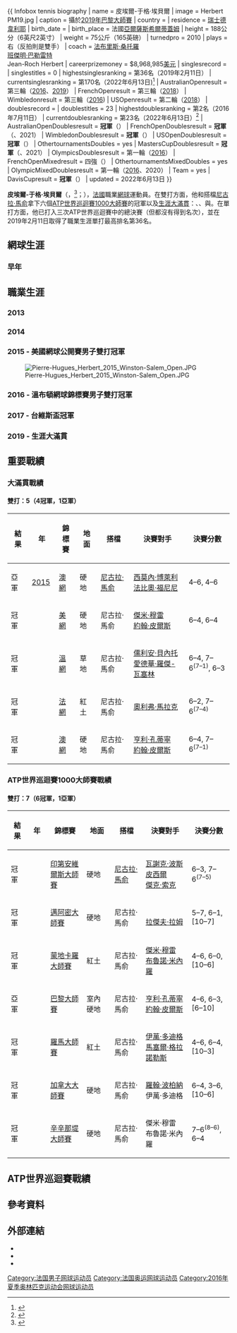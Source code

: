 {{translating|[[:en:Pierre-Hugues_Herbert|:en:Pierre-Hugues Herbert]]||tpercent=10|time=2019-02-08UTC06:18:34}}
{{更新|time=2021-01-29T08:49:15+00:00}}

{{ Infobox tennis biography
| name = 皮埃爾-于格·埃貝爾
| image = Herbert PM19.jpg
| caption = 攝於[[2019年巴黎大師賽|2019年巴黎大師賽]]
| country = {{FRA}}
| residence = [[瑞士|瑞士]][[德韋利耶|德韋利耶]]
| birth_date = {{birth date and age|1991|03|18}}
| birth_place = 法國[[亞爾薩斯|亞爾薩斯]][[希爾蒂蓋姆|希爾蒂蓋姆]]
| height = 188公分（6英尺2英寸）
| weight = 75公斤（165英磅）
| turnedpro = 2010
| plays = 右（反拍則是雙手）
| coach = [[法布里斯·桑托羅|法布里斯·桑托羅]]<br>[[班傑明·巴勒雷特|班傑明·巴勒雷特]]<br>Jean-Roch Herbert
| careerprizemoney = $8,968,985[[美元|美元]]
| singlesrecord = {{tennis record|won=97|lost=123}}
| singlestitles = 0
| highestsinglesranking = 第36名（2019年2月11日）
| currentsinglesranking = 第170名（2022年6月13日)<ref>{{Cite web |url=http://www.atpworldtour.com/en/rankings/singles |title=ATP Rankings |access-date=2018-06-09 |archive-date=2016-06-09 |archive-url=https://web.archive.org/web/20160609050443/http://www.atpworldtour.com/en/rankings/singles |dead-url=no }}</ref>
| AustralianOpenresult = 第三輪（[[2016年澳洲網球公開賽男子單打比賽|2016]]、[[2019年澳洲網球公開賽男子單打比賽|2019]]）
| FrenchOpenresult = 第三輪（[[2018年法國網球公開賽男子單打比賽|2018]]）
| Wimbledonresult = 第三輪（[[2016年溫布頓網球錦標賽男子單打比賽|2016]])
| USOpenresult = 第二輪（[[2018年美國網球公開賽男子單打比賽|2018]]）
| doublesrecord = {{tennis record|won=213|lost=96}}
| doublestitles = 23
| highestdoublesranking = 第2名（2016年7月11日）
| currentdoublesranking = 第23名（2022年6月13日）<ref>{{Cite web |url=https://www.atptour.com/en/rankings/doubles |title=ATP Rankings |access-date=2021-01-29 |archive-date=2019-05-06 |archive-url=https://web.archive.org/web/20190506073200/https://www.atptour.com/en/rankings/doubles |dead-url=no }}</ref>
| AustralianOpenDoublesresult = '''冠軍'''（{{Link-en | 2019年澳洲網球公開賽男子雙打比賽 | 2019 Australian Open – Men's Doubles | 2019 }}）
| FrenchOpenDoublesresult = '''冠軍'''（{{Link-en|2018年法國網球公開賽男子雙打比賽|2018 French Open – Men's Doubles|2018}}、2021）
| WimbledonDoublesresult = '''冠軍'''（{{Link-en|2016年溫布頓網球錦標賽男子雙打比賽|2016 Wimbledon Championships – Men's Doubles|2016}}）
| USOpenDoublesresult =  '''冠軍'''（{{Link-en|2015年美國網球公開賽男子雙打比賽|2015 US Open – Men's Doubles|2015}}）
| OthertournamentsDoubles = yes
| MastersCupDoublesresult = '''冠軍'''（{{Link-en|2019年ATP世界巡迴賽總決賽男子雙打比賽|2019_ATP_Finals_–_Doubles|2019}}、2021）
| OlympicsDoublesresult = 第一輪（[[2016年夏季奧林匹克運動會網球男子雙打比賽|2016]]）
| FrenchOpenMixedresult = 四強（{{Link-en|2016年法國網球公開賽混合雙打比賽|2016 French Open – Mixed Doubles|2016}}）
| OthertournamentsMixedDoubles = yes
| OlympicMixedDoublesresult         = 第一輪（[[2016年夏季奧林匹克運動會網球混合雙打比賽|2016]]、2020）
| Team = yes
| DavisCupresult = '''冠軍'''（{{Link-en|2017年台維斯盃|2017 Davis Cup|2017}}）
| updated = 2022年6月13日
}}

'''皮埃爾-于格·埃貝爾'''（{{lang-fr|'''Pierre-Hugues Herbert'''}}，{{IPA-fr|pjɛʁ yɡ ɛʁbɛʁ}}<ref>{{cite web|title=皮埃爾-于格·埃貝爾自己的發音|url=http://www.atpworldtour.com/-/media/player-names/pierre-hugues-herbert.mp3|publisher=''ATP World Tour''|accessdate=2017年10月22日|archive-date=2017年2月2日|archive-url=https://web.archive.org/web/20170202042548/http://www.atpworldtour.com/-/media/player-names/pierre-hugues-herbert.mp3|dead-url=no}}</ref>；{{bd|1991年|3月18日}}），[[法國|法國]]職業[[網球|網球]]運動員。在雙打方面，他和搭檔[[尼古拉·馬俞|尼古拉·馬俞]]拿下六個[[ATP世界巡迴賽1000大師賽|ATP世界巡迴賽1000大師賽]]的冠軍以及[[大滿貫_(網球)#生涯大满贯|生涯大滿貫]]：{{Link-en | 2015年美國網球公開賽男子雙打比賽 | 2015 US Open – Men's Doubles}}、{{Link-en|2016年溫布頓網球錦標賽男子雙打比賽|2016 Wimbledon Championships – Men's Doubles}}、{{Link-en | 2018年法國網球公開賽男子雙打比賽 | 2018 French Open – Men's Doubles}}與{{Link-en | 2019年澳洲網球公開賽男子雙打比賽 | 2019 Australian Open – Men's Doubles}}。在單打方面，他已打入三次ATP世界巡迴賽中的總決賽（但都沒有得到名次），並在2019年2月11日取得了職業生涯單打最高排名第36名。

==網球生涯==

===早年===


==職業生涯==

===2013===

===2014===

===2015 - 美國網球公開賽男子雙打冠軍===
[[File:Pierre-Hugues_Herbert_2015_Winston-Salem_Open.JPG|thumb]]

===2016 - 溫布頓網球錦標賽男子雙打冠軍===

===2017 - 台維斯盃冠軍===

===2019 - 生涯大滿貫===

==重要戰績==

===大滿貫戰績===

====雙打：5（4冠軍，1亞軍）====

{|class="sortable wikitable" 
!width=50|結果
!width=50|年
!width=50|錦標賽
!width=50|地面
!width=110|搭檔
!width=210|決賽對手
!width=150|決賽分數
|-bgcolor=#FFFFCC
|bgcolor=FFA07A|亞軍
|[[2015年澳洲網球公開賽男子雙打比賽|2015]]
|[[澳洲網球公開賽|澳網]]
|硬地
|{{flagicon|FRA}} [[尼古拉·馬俞|尼古拉·馬俞]]
|{{flagicon|ITA}} [[西莫內·博萊利|西莫內·博萊利]] <br>{{flagicon|ITA}} [[法比奧·福尼尼|法比奧·福尼尼]]
|4–6, 4–6
|-bgcolor=#CCCCFF
|bgcolor=98FB98|冠軍
|{{Link-en|2015年美國網球公開賽男子雙打比賽|2015 US Open – Men's Doubles|2015}}
|[[美國網球公開賽|美網]]
|硬地
|{{flagicon|FRA}} 尼古拉·馬俞
|{{flagicon|GBR}} [[傑米·穆雷|傑米·穆雷]]<br>{{flagicon|AUS}} [[約翰·皮爾斯|約翰·皮爾斯]]
|6–4, 6–4
|-bgcolor=ccffcc
|bgcolor=98FB98|冠軍
|{{Link-en|2016年溫布頓網球錦標賽男子雙打比賽|2016 Wimbledon Championships|2016}}
|[[溫布頓網球錦標賽|溫網]]
|草地
|{{flagicon|FRA}} 尼古拉·馬俞
|{{flagicon|FRA}} [[儒利安·貝內托|儒利安·貝內托]]<br>{{flagicon|FRA}} [[愛德華·羅傑-瓦塞林|愛德華·羅傑-瓦塞林]]
|6–4, 7–6<sup>(7–1)</sup>, 6–3
|-bgcolor=#ebc2af
|bgcolor=98FB98|冠軍
|{{Link-en|2018年法國網球公開賽男子雙打比賽|2018 French Open – Men's Doubles|2018}}
|[[法國網球公開賽|法網]]
|紅土
|{{flagicon|FRA}} 尼古拉·馬俞
|{{flagicon|AUT}} [[奧利弗·馬拉克|奧利弗·馬拉克]] <br> {{flagicon|CRO}} {{link-en|馬特·帕維奇|Mate Pavić}}
|6–2, 7–6<sup>(7–4)</sup>
|-bgcolor=#FFFFCC
|bgcolor=98FB98|冠軍
|{{Link-en | 2019年澳洲網球公開賽男子雙打比賽 | 2019 Australian Open – Men's Doubles | 2019 }}
|[[澳洲網球公開賽|澳網]]
|硬地
|{{flagicon|FRA}} 尼古拉·馬俞
|{{flagicon|FIN}} [[亨利·孔蒂寧|亨利·孔蒂寧]] <br />{{flagicon|AUS}} [[約翰·皮爾斯|約翰·皮爾斯]]
|6–4, 7–6<sup>(7–1)</sup>
|}

===ATP世界巡迴賽1000大師賽戰績===

====雙打：7（6冠軍，1亞軍）====

{|class=wikitable 
!width=50|結果
!width=50|年
!width=150|錦標賽
!width=100|地面
!width=120|搭檔
!width=210|決賽對手
!width=150|決賽分數
|-bgcolor=#CCCCFF
|bgcolor=98FB98|冠軍
|{{Link-en|2016年印第安泉大師賽男子雙打比賽|2016 BNP Paribas Open – Men's Doubles|2016}}
|[[印第安維爾斯大師賽|印第安維爾斯大師賽]]
|硬地
|{{flagicon|FRA}} [[尼古拉·馬俞|尼古拉·馬俞]]
|{{flagicon|CAN}} [[瓦謝克·波斯皮西爾|瓦謝克·波斯皮西爾]]<br>{{flagicon|USA}} [[傑克·索克|傑克·索克]]
|6–3, 7–6<sup>(7–5)</sup>
|-bgcolor=#CCCCFF
|bgcolor=98FB98|冠軍
|{{Link-en|2016年邁阿密大師賽男子雙打比賽|2016 Miami Open – Men's Doubles|2016}}
|[[邁阿密大師賽|邁阿密大師賽]]
|硬地
|{{flagicon|FRA}} 尼古拉·馬俞
|{{flagicon|RSA}} {{link-en|雷文·克拉森|Raven Klaasen}}<br> {{flagicon|USA}} [[拉傑夫·拉姆|拉傑夫·拉姆]]
|5–7, 6–1, [10–7]
|-bgcolor=#ebc2af
|bgcolor=98FB98|冠軍
|{{Link-en|2016年蒙地卡羅大師賽男子雙打比賽|2016 Monte-Carlo Rolex Masters – Doubles|2016}}
|[[蒙地卡羅大師賽|蒙地卡羅大師賽]]
|紅土
|{{flagicon|FRA}} 尼古拉·馬俞
|{{flagicon|GBR}} [[傑米·穆雷|傑米·穆雷]] <br> {{flagicon|BRA}} [[布魯諾·米內羅|布魯諾·米內羅]]
|4–6, 6–0, [10–6]
|-bgcolor=#CCCCFF
|bgcolor=FFA07A|亞軍
|{{Link-en|2016年巴黎大師賽男子雙打比賽|2016 BNP Paribas Masters – Doubles|2016}}
|[[巴黎大師賽|巴黎大師賽]]
|室內硬地
|{{flagicon|FRA}} 尼古拉·馬俞
|{{flagicon|FIN}} [[亨利·孔蒂寧|亨利·孔蒂寧]] <br> {{flagicon|AUS}} [[約翰·皮爾斯|約翰·皮爾斯]]
|4–6, 6–3, [6–10]
|-bgcolor=#ebc2af
|bgcolor=98FB98|冠軍
|{{Link-en|2017年羅馬大師賽男子雙打比賽|2017 Internazionali BNL d'Italia – Men's Doubles|2017}}
|[[羅馬大師賽|羅馬大師賽]]
|紅土
|{{flagicon|FRA}} 尼古拉·馬俞
|{{flagicon|CRO}} [[伊萬·多迪格|伊萬·多迪格]] <br> {{flagicon|ESP}} [[馬塞爾·格拉諾勒斯|馬塞爾·格拉諾勒斯]]
|4–6, 6–4, [10–3]
|-bgcolor=#CCCCFF
|bgcolor=98FB98|冠軍
|{{Link-en|2017年加拿大大師賽男子雙打比賽|2017 Rogers Cup – Men's Doubles|2017}}
|[[加拿大大師賽|加拿大大師賽]]
|硬地
|{{flagicon|FRA}} 尼古拉·馬俞
|{{flagicon|IND}} [[羅翰·波柏納|羅翰·波柏納]]<br>{{flagicon|CRO}} 伊萬·多迪格
|6–4, 3–6, [10–6]
|-bgcolor=CCCCFF
|bgcolor=98FB98|冠軍
|{{Link-en|2017年辛辛那提大師賽男子雙打比賽|2017 Western & Southern Open – Men's Doubles|2017}}
|[[辛辛那堤大師賽|辛辛那堤大師賽]]
|硬地
|{{flagicon|FRA}} 尼古拉·馬俞
|{{flagicon|GBR}} 傑米·穆雷<br>{{flagicon|BRA}} 布魯諾·米內羅
|7–6<sup>(8–6)</sup>, 6–4 
|}

==ATP世界巡迴賽戰績==

== 參考資料 ==
{{reflist|2}}

== 外部連結 ==
{{Commonscat|Pierre-Hugues Herbert}}
* {{ATP|H996}}
* {{ITF Profile|id=100098403}}
* {{DavisCupplayerlink|100098403}}

{{Authority control}}
{{DEFAULTSORT:Herbert, Pierre-Hugues}}
[[Category:法国男子网球运动员|Category:法国男子网球运动员]]
[[Category:法国奥运网球运动员|Category:法国奥运网球运动员]]
[[Category:2016年夏季奥林匹克运动会网球运动员|Category:2016年夏季奥林匹克运动会网球运动员]]